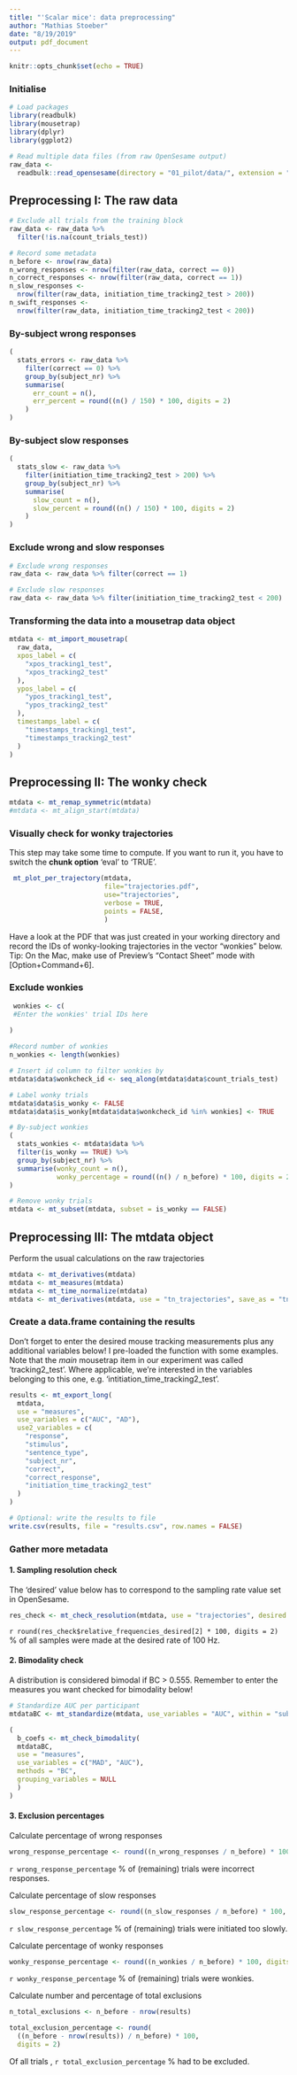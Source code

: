 ```yaml
---
title: "'Scalar mice': data preprocessing"
author: "Mathias Stoeber"
date: "8/19/2019"
output: pdf_document
---
```


```r
knitr::opts_chunk$set(echo = TRUE)
```

### Initialise
```r
# Load packages
library(readbulk)
library(mousetrap)
library(dplyr)
library(ggplot2)

# Read multiple data files (from raw OpenSesame output)
raw_data <-
  readbulk::read_opensesame(directory = "01_pilot/data/", extension = ".csv")
```

## Preprocessing I:  The raw data
```r
# Exclude all trials from the training block
raw_data <- raw_data %>%
  filter(!is.na(count_trials_test))

# Record some metadata
n_before <- nrow(raw_data)
n_wrong_responses <- nrow(filter(raw_data, correct == 0))
n_correct_responses <- nrow(filter(raw_data, correct == 1))
n_slow_responses <-
  nrow(filter(raw_data, initiation_time_tracking2_test > 200))
n_swift_responses <-
  nrow(filter(raw_data, initiation_time_tracking2_test < 200))
```

### By-subject wrong responses
```r
(
  stats_errors <- raw_data %>%
    filter(correct == 0) %>%
    group_by(subject_nr) %>%
    summarise(
      err_count = n(),
      err_percent = round((n() / 150) * 100, digits = 2)
    )
)
```

### By-subject slow responses
```r
(
  stats_slow <- raw_data %>%
    filter(initiation_time_tracking2_test > 200) %>%
    group_by(subject_nr) %>%
    summarise(
      slow_count = n(),
      slow_percent = round((n() / 150) * 100, digits = 2)
    )
)
```

### Exclude wrong and slow responses
```r
# Exclude wrong responses
raw_data <- raw_data %>% filter(correct == 1)

# Exclude slow responses
raw_data <- raw_data %>% filter(initiation_time_tracking2_test < 200)
```

### Transforming the data into a mousetrap data object
```r
mtdata <- mt_import_mousetrap(
  raw_data,
  xpos_label = c(
    "xpos_tracking1_test",
    "xpos_tracking2_test"
  ),
  ypos_label = c(
    "ypos_tracking1_test",
    "ypos_tracking2_test"
  ),
  timestamps_label = c(
    "timestamps_tracking1_test",
    "timestamps_tracking2_test"
  )
)
```

## Preprocessing II: The wonky check
```r
mtdata <- mt_remap_symmetric(mtdata)
#mtdata <- mt_align_start(mtdata)
```

### Visually check for wonky trajectories
This step may take some time to compute.
If you want to run it, you have to switch the **chunk option** 'eval' to 'TRUE'.
```r
 mt_plot_per_trajectory(mtdata,
                        file="trajectories.pdf",
                        use="trajectories",
                        verbose = TRUE,
                        points = FALSE,
                        )
```
Have a look at the PDF that was just created in your working directory and
record the IDs of wonky-looking trajectories in the vector "wonkies" below.
Tip: On the Mac, make use of Preview's "Contact Sheet" mode with [Option+Command+6].

### Exclude wonkies
```r
 wonkies <- c(
 #Enter the wonkies' trial IDs here
   
)

#Record number of wonkies
n_wonkies <- length(wonkies)

# Insert id column to filter wonkies by
mtdata$data$wonkcheck_id <- seq_along(mtdata$data$count_trials_test)

# Label wonky trials
mtdata$data$is_wonky <- FALSE
mtdata$data$is_wonky[mtdata$data$wonkcheck_id %in% wonkies] <- TRUE

# By-subject wonkies
(
  stats_wonkies <- mtdata$data %>%
  filter(is_wonky == TRUE) %>% 
  group_by(subject_nr) %>%
  summarise(wonky_count = n(),
            wonky_percentage = round((n() / n_before) * 100, digits = 2))
)

# Remove wonky trials
mtdata <- mt_subset(mtdata, subset = is_wonky == FALSE)
```

## Preprocessing III: The mtdata object
Perform the usual calculations on the raw trajectories
```r
mtdata <- mt_derivatives(mtdata)
mtdata <- mt_measures(mtdata)
mtdata <- mt_time_normalize(mtdata)
mtdata <- mt_derivatives(mtdata, use = "tn_trajectories", save_as = "tn_trajectories")
```

### Create a data.frame containing the results
Don't forget to enter the desired mouse tracking measurements plus any additional variables below! I pre-loaded the function with some examples.
Note that the *main* mousetrap item in our experiment was called 'tracking2_test'. Where applicable, we're interested in the variables belonging to this one, e.g. 'intitiation_time_tracking2_test'.
```r
results <- mt_export_long(
  mtdata,
  use = "measures",
  use_variables = c("AUC", "AD"),
  use2_variables = c(
    "response",
    "stimulus",
    "sentence_type",
    "subject_nr",
    "correct",
    "correct_response",
    "initiation_time_tracking2_test"
  )
)
```

```r
# Optional: write the results to file
write.csv(results, file = "results.csv", row.names = FALSE)
```

### Gather more metadata
#### 1. Sampling resolution check
The 'desired' value below has to correspond to the sampling rate value set in OpenSesame.
```r
res_check <- mt_check_resolution(mtdata, use = "trajectories", desired = 10)
```
`r round(res_check$relative_frequencies_desired[2] * 100, digits = 2)` % of all samples were made at the desired rate of 100 Hz.

#### 2. Bimodality check
A distribution is considered bimodal if BC > 0.555.
Remember to enter the measures you want checked for bimodality below!
```r
# Standardize AUC per participant
mtdataBC <- mt_standardize(mtdata, use_variables = "AUC", within = "subject_nr")

(
  b_coefs <- mt_check_bimodality(
  mtdataBC,
  use = "measures",
  use_variables = c("MAD", "AUC"),
  methods = "BC",
  grouping_variables = NULL
  )
)
```

#### 3. Exclusion percentages
Calculate percentage of wrong responses
```r
wrong_response_percentage <- round((n_wrong_responses / n_before) * 100, digits = 2)
```
`r wrong_response_percentage` % of (remaining) trials were incorrect responses.

Calculate percentage of slow responses
```r
slow_response_percentage <- round((n_slow_responses / n_before) * 100, digits = 2)
```
`r slow_response_percentage` % of (remaining) trials were initiated too slowly.

Calculate percentage of wonky responses
```r
wonky_response_percentage <- round((n_wonkies / n_before) * 100, digits = 2)
```
`r wonky_response_percentage` % of (remaining) trials were wonkies.

Calculate number and percentage of total exclusions
```r
n_total_exclusions <- n_before - nrow(results)

total_exclusion_percentage <- round(
  ((n_before - nrow(results)) / n_before) * 100, 
  digits = 2)
```
Of all trials , `r total_exclusion_percentage` % had to be excluded.

